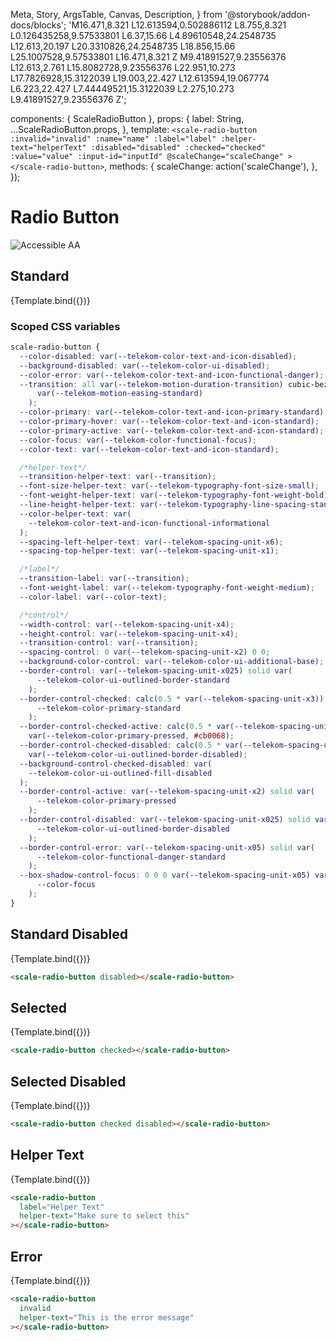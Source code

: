   Meta,
  Story,
  ArgsTable,
  Canvas,
  Description,
} from '@storybook/addon-docs/blocks';
  'M16.471,8.321 L12.613594,0.502886112 L8.755,8.321 L0.126435258,9.57533801 L6.37,15.66 L4.89610548,24.2548735 L12.613,20.197 L20.3310826,24.2548735 L18.856,15.66 L25.1007528,9.57533801 L16.471,8.321 Z M9.41891527,9.23556376 L12.613,2.761 L15.8082728,9.23556376 L22.951,10.273 L17.7826928,15.3122039 L19.003,22.427 L12.613594,19.067774 L6.223,22.427 L7.44449521,15.3122039 L2.275,10.273 L9.41891527,9.23556376 Z';

<Meta
  title="Components/Radio Button"
  component={ScaleRadioButton}
  argTypes={{}}
/>

  components: { ScaleRadioButton },
  props: {
    label: String,
    ...ScaleRadioButton.props,
  },
  template: `
    <scale-radio-button
      :invalid="invalid"
      :name="name"
      :label="label"
      :helper-text="helperText"
      :disabled="disabled"
      :checked="checked"
      :value="value"
      :input-id="inputId"
      @scaleChange="scaleChange"
    ></scale-radio-button>
  `,
  methods: {
    scaleChange: action('scaleChange'),
  },
});

<div
  style={{
    display: 'inline-flex',
    alignItems: 'center',
    justifyContent: 'space-between',
    width: '100%',
  }}
>
  <h1>Radio Button</h1>
  <img src="assets/aa.png" alt="Accessible AA" />
</div>

## Standard

<Canvas withSource="none">
  <Story
    name="Standard"
    args={{
      label: 'Radio',
    }}
  >
    {Template.bind({})}
  </Story>
</Canvas>

<ArgsTable story="Standard" />

### Scoped CSS variables

```css
scale-radio-button {
  --color-disabled: var(--telekom-color-text-and-icon-disabled);
  --background-disabled: var(--telekom-color-ui-disabled);
  --color-error: var(--telekom-color-text-and-icon-functional-danger);
  --transition: all var(--telekom-motion-duration-transition) cubic-bezier(
      var(--telekom-motion-easing-standard)
    );
  --color-primary: var(--telekom-color-text-and-icon-primary-standard);
  --color-primary-hover: var(--telekom-color-text-and-icon-standard);
  --color-primary-active: var(--telekom-color-text-and-icon-standard);
  --color-focus: var(--telekom-color-functional-focus);
  --color-text: var(--telekom-color-text-and-icon-standard);

  /*helper-text*/
  --transition-helper-text: var(--transition);
  --font-size-helper-text: var(--telekom-typography-font-size-small);
  --font-weight-helper-text: var(--telekom-typography-font-weight-bold);
  --line-height-helper-text: var(--telekom-typography-line-spacing-standard);
  --color-helper-text: var(
    --telekom-color-text-and-icon-functional-informational
  );
  --spacing-left-helper-text: var(--telekom-spacing-unit-x6);
  --spacing-top-helper-text: var(--telekom-spacing-unit-x1);

  /*label*/
  --transition-label: var(--transition);
  --font-weight-label: var(--telekom-typography-font-weight-medium);
  --color-label: var(--color-text);

  /*control*/
  --width-control: var(--telekom-spacing-unit-x4);
  --height-control: var(--telekom-spacing-unit-x4);
  --transition-control: var(--transition);
  --spacing-control: 0 var(--telekom-spacing-unit-x2) 0 0;
  --background-color-control: var(--telekom-color-ui-additional-base);
  --border-control: var(--telekom-spacing-unit-x025) solid var(
      --telekom-color-ui-outlined-border-standard
    );
  --border-control-checked: calc(0.5 * var(--telekom-spacing-unit-x3)) solid var(
      --telekom-color-primary-standard
    );
  --border-control-checked-active: calc(0.5 * var(--telekom-spacing-unit-x3)) solid
    var(--telekom-color-primary-pressed, #cb0068);
  --border-control-checked-disabled: calc(0.5 * var(--telekom-spacing-unit-x3)) solid
    var(--telekom-color-ui-outlined-border-disabled);
  --background-control-checked-disabled: var(
    --telekom-color-ui-outlined-fill-disabled
  );
  --border-control-active: var(--telekom-spacing-unit-x2) solid var(
      --telekom-color-primary-pressed
    );
  --border-control-disabled: var(--telekom-spacing-unit-x025) solid var(
      --telekom-color-ui-outlined-border-disabled
    );
  --border-control-error: var(--telekom-spacing-unit-x05) solid var(
      --telekom-color-functional-danger-standard
    );
  --box-shadow-control-focus: 0 0 0 var(--telekom-spacing-unit-x05) var(
      --color-focus
    );
}
```

## Standard Disabled

<Canvas withSource="none">
  <Story
    name="Standard Disabled"
    args={{
      label: 'Standard Disabled',
      disabled: true,
    }}
  >
    {Template.bind({})}
  </Story>
</Canvas>

```html
<scale-radio-button disabled></scale-radio-button>
```

## Selected

<Canvas withSource="none">
  <Story
    name="Selected"
    args={{
      label: 'Selected',
      checked: true,
    }}
  >
    {Template.bind({})}
  </Story>
</Canvas>

```html
<scale-radio-button checked></scale-radio-button>
```

## Selected Disabled

<Canvas withSource="none">
  <Story
    name="Selected Disabled"
    args={{
      label: 'Selected Disabled',
      checked: true,
      disabled: true,
    }}
  >
    {Template.bind({})}
  </Story>
</Canvas>

```html
<scale-radio-button checked disabled></scale-radio-button>
```

## Helper Text

<Canvas withSource="none">
  <Story
    name="Helper Text"
    args={{
      label: 'Helper Text',
      helperText: 'Make sure to select this',
    }}
  >
    {Template.bind({})}
  </Story>
</Canvas>

```html
<scale-radio-button
  label="Helper Text"
  helper-text="Make sure to select this"
></scale-radio-button>
```

## Error

<Canvas withSource="none">
  <Story
    name="Error"
    args={{
      label: 'Standard with error',
      invalid: true,
      helperText: 'This is the error message',
    }}
  >
    {Template.bind({})}
  </Story>
</Canvas>

```html
<scale-radio-button
  invalid
  helper-text="This is the error message"
></scale-radio-button>
```
